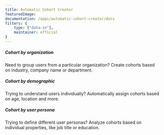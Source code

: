 ```yaml
---
title: Automatic Cohort Creator
featuredImage: 
documentation: /apps/automatic-cohort-creator/docs
filters: {
    type: ["data-in"],
    maintainer: official
}
---
```


<Section
    divider={false}
    title="Find new ways to group users together and analyze their behaviour by automatically assigning similar users to a cohort based on their properties."
    size="full"
    cols={3}
>
    <div>
        <h5>Cohort by organization</h5>
        <p>Need to group users from a particular organization? Create cohorts based on industry, company name or department.</p>
    </div>
    <div>
        <h5>Cohort by demographic</h5>
        <p>Trying to understand users individually? Automatically assign cohorts based on age, location and more.</p>
    </div>
    <div>
        <h5>Cohort by user persona</h5>
        <p>Trying to define different user personas? Analyze cohorts based on individual properties, like job title or education.</p>
    </div>
</Section>

<TutorialsSlider topic="auto-cohorts" />

<Documentation />
